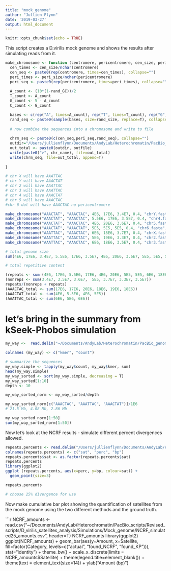 ```yaml
---
title: "mock_genome"
author: "Jullien Flynn"
date: '2019-03-27'
output: html_document
---
```


```r
knitr::opts_chunk$set(echo = TRUE)
```
This script creates a D.virilis mock genome and shows the results after simulating reads from it. 

```r
make_chromosome <- function (centromere, pericentromere, cen_size, peri_size, rand_size, rand_GC, outfile, chr_name) {
  cen_times <- cen_size/nchar(centromere)
  cen_seq <- paste0(rep(centromere, times=cen_times), collapse="")
  peri_times <- peri_size/nchar(pericentromere)
  peri_seq <- paste0(rep(pericentromere, times=peri_times), collapse="")
  
  A_count <- (10*(1-rand_GC))/2
  T_count <- A_count
  G_count <- 5 - A_count
  C_count <- G_count

  bases <- c(rep("A", times=A_count), rep("T", times=T_count), rep("G", times=G_count), rep("C", times=C_count))
  rand_seq <- paste0(sample(bases, size=rand_size, replace=T), collapse="")
  
  # now combine the sequences into a chromosome and write to file
  
  chrm_seq <- paste0(c(cen_seq,peri_seq,rand_seq), collapse="")
  outdir="/Users/jullienflynn/Documents/AndyLab/Heterochromatin/PacBio_scripts/Revised_scripts/D_virilis_satellites_analysis/Simulations/Mock_genome/"
  out_total <- paste0(outdir, outfile)
  write(paste0(">", chr_name), file=out_total)
  write(chrm_seq, file=out_total, append=T)
  
}

# chr X will have AAATTAC
# chr Y will have AAACTAT
# chr 2 will have AAATTAC
# chr 3 will have AAATTAC
# chr 4 will have AAACTAT
# chr 5 will have AAACTAC
#chr 6 dot will have AAACTAC no pericentromere

make_chromosome("AAACTAT", "AAACTAC", 4E6, 17E6, 3.4E7, 0.4, "chrY.fasta", "chrY")
make_chromosome("AAACTAT", "AAACTAC", 5.5E6, 17E6, 3.5E7, 0.4, "chr4.fasta", "chr4")
make_chromosome("AAACTAT", "AAACTAC", 4E6, 20E6, 3.6E7, 0.4, "chr5.fasta", "chr5")
make_chromosome("AAACTAT", "AAACTAT", 5E5, 5E5, 5E5, 0.4, "chr6.fasta", "chr6")
make_chromosome("AAATTAC", "AAACTAC", 6E6, 18E6, 3.7E7, 0.4, "chrX.fasta", "chr4")
make_chromosome("AAATTAC", "AAACTAC", 5E6, 19E6, 3.3E7, 0.4, "chr2.fasta", "chr2")
make_chromosome("AAATTAC", "AAACTAC", 6E6, 18E6, 3.5E7, 0.4, "chr3.fasta", "chr3")

# total genome size
sum(4E6, 17E6, 3.4E7, 5.5E6, 17E6, 3.5E7, 4E6, 20E6, 3.6E7, 5E5, 5E5, 5E5, 6E6, 18E6, 3.7E7, 5E6, 19E6, 3.3E7, 6E6, 18E6, 3.5E7)

# total repetitive content

(repeats <- sum (4E6, 17E6, 5.5E6, 17E6, 4E6, 20E6, 5E5, 5E5, 6E6, 18E6, 5E6, 19E6, 6E6, 18E6))
(nonreps <- sum(3.4E7, 3.5E7, 3.6E7,  5E5, 3.7E7, 3.3E7, 3.5E7))
repeats/(nonreps + repeats)
(AAACTAC_total <- sum(17E6, 17E6, 20E6, 18E6, 19E6, 18E6))
(AAACTAT_total <- sum(4E6, 5.5E6, 4E6, 5E5))
(AAATTAC_total <- sum(6E6, 5E6, 6E6))

```

# let's bring in the summary from kSeek-Phobos simulation

```r

my_way <-  read.delim("~/Documents/AndyLab/Heterochromatin/PacBio_genomes/simulate_genome/Dvir.PacBio.phobos.simple.out", header=FALSE)

colnames (my_way) <- c("kmer", "count")

# summarize the sequences
my_way.simple <- tapply(my_way$count, my_way$kmer, sum)
head(my_way.simple)
my_way_sorted <- sort(my_way.simple, decreasing = T)
my_way_sorted[1:10]
depth <- 10

my_way_sorted_norm <- my_way_sorted/depth

my_way_sorted_norm[c("AAACTAC", "AAATTAC", "AAACTAT")]/1E6
# 21.5 Mb, 4.08 Mb, 2.86 Mb

my_way_sorted_norm[1:50]
sum(my_way_sorted_norm[1:50])

```

Now let's look at the NCRF results - simulate different percent divergences allowed.  

```r

repeats.percents <- read.delim("/Users/jullienflynn/Documents/AndyLab/Heterochromatin/PacBio_scripts/Revised_scripts/D_virilis_satellites_analysis/Simulations/Mock_genome/repeats.found.percents", header=FALSE)
colnames(repeats.percents) <- c("sat", "perc", "bp")
repeats.percents$sat <- as.factor(repeats.percents$sat)
repeats.percents
library(ggplot2)
ggplot (repeats.percents, aes(x=perc, y=bp, colour=sat)) +
  geom_point(size=3)

repeats.percents

# choose 25% divergence for use  

```

Now make cumulative bar plot showing the quantification of satellites from the mock genome using the two different methods and the ground truth. 

```r

NCRF_amounts <- read.csv("~/Documents/AndyLab/Heterochromatin/PacBio_scripts/Revised_scripts/D_virilis_satellites_analysis/Simulations/Mock_genome/NCRF_simulated25_amounts.csv", header=T)
NCRF_amounts
library(ggplot2)
ggplot(NCRF_amounts) +
  geom_bar(aes(y=Amount, x=Satellite, fill=factor(Category, levels=c("actual", "found_NCRF", "found_KP"))), stat="identity") +
  theme_bw() +
  scale_x_discrete(limits = NCRF_amounts$Satellite) +
  theme(legend.title=element_blank()) + 
  theme(text = element_text(size=14)) + 
  ylab("Amount (bp)")
